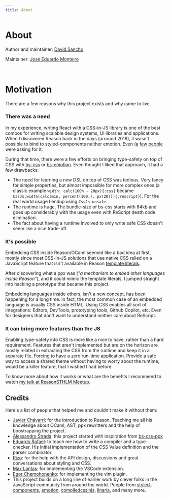 ```yaml
---
title: About
---
```


# About

Author and maintainer: [David Sancho](https://sancho.dev)

Maintainer: [José Eduardo Monteiro](https://github.com/joseemds)

<br />

# Motivation

There are a few reasons why this project exists and why came to live.

### There was a need
In my experience, writing React with a CSS-in-JS library is one of the best combos for writing scalable design systems, UI libraries and applications. When I discovered Reason back in the days (arround 2018), it wasn't possible to bind to styled-components neither emotion. Even ([a](https://reasonml.chat/t/idiomatic-way-to-bind-to-styled-components/886) [f](https://reasonml.chat/t/styled-components-possible/554)[e](https://reasonml.chat/t/styling-solutions-reasonreact-as-of-aug-18/958)[w](https://reasonml.chat/t/options-and-best-practices-for-styling-in-reasonreact/261) [p](https://twitter.com/lyovson/status/1233397294311100417)[e](https://discord.gg/byjdYFH)[o](https://discord.gg/byjdYFH)[p](https://discord.gg/byjdYFH)[l](https://discord.gg/byjdYFH)[e](https://forum.rescript-lang.org/t/how-to-create-bindings-for-emotion-styled/2995) were asking for it.

During that time, there were a few efforts on bringing type-safety on top of CSS with [bs-css](https://github.com/giraud/bs-css) or [bs-emotion](https://github.com/ahrefs/bs-emotion). Even thought I liked that approach, it had a few drawbacks:
- The need for learning a new DSL on top of CSS was tedious. Very fancy for simple properties, but almost impossible for more complex ones (a classic example `width: calc(100% - 20px){:css}` became `CssJs.width(calc(min, percent(100.), px(20))){:rescript}`). For the real world usage I endup using `CssJs.unsafe`.
- The runtime is huge. The bundle-size of bs-css starts with 64kb and goes up considerably with the usage even with ReScript death code elimination.
- The fact about having a runtime involved to only write safe CSS doesn't seem like a nice trade-off.

### It's possible
Embedding CSS inside Reason/OCaml seemed like a bad idea at first, mostly since most CSS-in-JS solutions that use native CSS relied on a JavaScript feature that isn't available in Reason [template literals](https://developer.mozilla.org/en-US/docs/Web/JavaScript/Reference/Template_literals).

After discovering what a ppx was (*"a mechanism to embed other languages inside Reason"*), and it could mimic the template literals, I jumped straight into hacking a prototype that became this project.

Embedding languages inside others, isn't a new concept, has been happening for a long time. In fact, the most common case of an embedded language is usually CSS inside HTML.
Using CSS enables all sort of integrations: Editors, DevTools, prototyping tools, Github Copilot, etc. Even for designers that don't want to understand neither care about ReScript.

### It can bring more features than the JS
Enabling type-safety into CSS is more like a nice to have, rather than a hard requirement. Features that aren't implemented but are on the horizon are mostly related in extracting the CSS from the runtime and keep it in a separate file. Forcing to have a zero run-time application. Provide a safe way to access a shared theme without having to worry about the runtime, would be a killer feature, that I wished I had before.

To know more about how it works or what are the benefits I recommend to watch [my talk at ReasonSTHLM Meetup](https://www.youtube.com/watch?v=ekHCBZiCviM).

## Credits

Here's a list of people that helped me and couldn't make it without them:

- [Javier Chávarri](https://github.com/jchavarri): for the introduction to Reason. Teaching me all his knowledge about OCaml, AST, ppx rewritters and the help of boostrapping the project.
- [Alessandro Strada](https://github.com/astrada): this project started with inspiration from [bs-css-ppx](https://github.com/astrada/ppx_bs_css)
- [Eduardo Rafael](https://github.com/EduardoRFS/): to teach me how to write a compiler and a type-checker. His initial implementation of the CSS Value definition and the parser combinator.
- [Rizo](https://github.com/rizo): for the help with the API design, discussions and great conversations about styling and CSS.
- [Max Lantas](https://github.com/mnxn): for implementing the VSCode extension.
- [Egor Chemohonenko](https://github.com/ixzzd): for implementing the vim plugin.
- This project builds on a long line of earlier work by clever folks in the JavaScript community from around the world. People from [styled-components](https://github.com/styled-components/styled-components), [emotion](https://github.com/emotion-js/emotion), [compiledcssinjs](https://github.com/atlassian-labs/compiled), [linaria](https://github.com/callstack/linaria), and many more.
